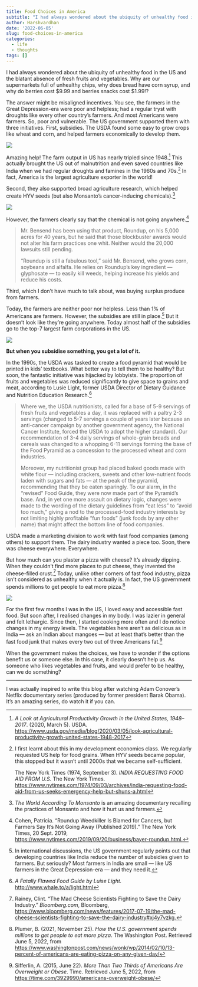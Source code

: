 ```yaml
---
title: Food Choices in America
subtitle: "I had always wondered about the ubiquity of unhealthy food in the US and the blatant absence of fresh fruits and vegetables. Why are our supermarkets full of unhealthy chips, why does bread have corn syrup, and why do berries cost $9.99 and berries snacks cost $1.99!?"
author: Harshvardhan
date: '2022-06-05'
slug: food-choices-in-america
categories:
  - life
  - thoughts
tags: []
---
```


I had always wondered about the ubiquity of unhealthy food in the US and the blatant absence of fresh fruits and vegetables. Why are our supermarkets full of unhealthy chips, why does bread have corn syrup, and why do berries cost \$9.99 and berries snacks cost \$1.99!?

The answer might be misaligned incentives. You see, the farmers in the Great Depression-era were poor and helpless; had a regular tryst with droughts like every other country's farmers. And most Americans were farmers. So, poor and vulnerable. The US government supported them with three initiatives. First, subsidies. The USDA found some easy to grow crops like wheat and corn, and helped farmers economically to develop them.

![](images/nick-fewings-aEJP6b-VMxY-unsplash.jpg)

Amazing help! The farm output in US has nearly tripled since 1948.[^1] This actually brought the US out of malnutrition and even saved countries like India when we had regular droughts and famines in the 1960s and 70s.[^2] In fact, America is the largest agriculture exporter in the world!

[^1]: *A Look at Agricultural Productivity Growth in the United States, 1948--2017*. (2020, March 5). USDA. <https://www.usda.gov/media/blog/2020/03/05/look-agricultural-productivity-growth-united-states-1948-2017>

[^2]: I first learnt about this in my development economics class. We regularly requested US help for food grains. When HYV seeds became popular, this stopped but it wasn't until 2000s that we became self-sufficient.

    The New York Times (1974, September 3). *INDIA REQUESTING FOOD AID FROM U.S.* The New York Times. <https://www.nytimes.com/1974/09/03/archives/india-requesting-food-aid-from-us-seeks-emergency-help-but-shuns-a.html>

Second, they also supported broad agriculture research, which helped create HYV seeds (but also Monsanto's cancer-inducing chemicals).[^3]

[^3]: *The World According To Monsanto* is an amazing documentary recalling the practices of Monsanto and how it hurt us and farmers.

[![](images/Screen%20Shot%202022-06-05%20at%202.45.44%20PM.png)](https://www.iarc.who.int/featured-news/media-centre-iarc-news-glyphosate/)

However, the farmers clearly say that the chemical is not going anywhere.[^4]

[^4]: Cohen, Patricia. "Roundup Weedkiller Is Blamed for Cancers, but Farmers Say It's Not Going Away (Published 2019)." The New York Times, 20 Sept. 2019, <https://www.nytimes.com/2019/09/20/business/bayer-roundup.html.>

> Mr. Bensend has been using that product, Roundup, on his 5,000 acres for 40 years, but he said that those blockbuster awards would not alter his farm practices one whit. Neither would the 20,000 lawsuits still pending.
>
> "Roundup is still a fabulous tool," said Mr. Bensend, who grows corn, soybeans and alfalfa. He relies on Roundup's key ingredient --- glyphosate --- to easily kill weeds, helping increase his yields and reduce his costs.

Third, which I don't have much to talk about, was buying surplus produce from farmers.

Today, the farmers are neither poor nor helpless. Less than 1% of Americans are farmers. However, the subsidies are still in place.[^5] But it doesn't look like they're going anywhere. Today almost half of the subsidies go to the top-7 largest farm corporations in the US.

[^5]: In international discussions, the US government regularly points out that developing countries like India reduce the number of subsidies given to farmers. But seriously? Most farmers in India are small --- like US farmers in the Great Depression-era --- and they need it.

[![](images/farm_bill_donut_chart-figure_1.png)](https://www.mercatus.org/publications/corporate-welfare/government-failure-farm-bill)

**But when you subsidise something, you get a lot of it.**

In the 1990s, the USDA was tasked to create a food pyramid that would be printed in kids' textbooks. What better way to tell them to be healthy? But soon, the fantastic initiative was hijacked by lobbyists. The proportion of fruits and vegetables was reduced significantly to give space to grains and meat, according to Lusie Light, former USDA Director of Dietary Guidance and Nutrition Education Research.[^6]

[^6]: *A Fatally Flawed Food Guide by Luise Light.* <http://www.whale.to/a/light.html>

> Where we, the USDA nutritionists, called for a base of 5-9 servings of fresh fruits and vegetables a day, it was replaced with a paltry 2-3 servings (changed to 5-7 servings a couple of years later because an anti-cancer campaign by another government agency, the National Cancer Institute, forced the USDA to adopt the higher standard). Our recommendation of 3-4 daily servings of whole-grain breads and cereals was changed to a whopping 6-11 servings forming the base of the Food Pyramid as a concession to the processed wheat and corn industries.
>
> Moreover, my nutritionist group had placed baked goods made with white flour --- including crackers, sweets and other low-nutrient foods laden with sugars and fats --- at the peak of the pyramid, recommending that they be eaten sparingly. To our alarm, in the "revised" Food Guide, they were now made part of the Pyramid's base. And, in yet one more assault on dietary logic, changes were made to the wording of the dietary guidelines from "eat less" to "avoid too much," giving a nod to the processed-food industry interests by not limiting highly profitable "fun foods" (junk foods by any other name) that might affect the bottom line of food companies.

USDA made a marketing division to work with fast food companies (among others) to support them. The dairy industry wanted a piece too. Soon, there was cheese everywhere. Everywhere.

But how much can you plaster a pizza with cheese? It's already dipping. When they couldn't find more places to put cheese, they invented the cheese-filled crust.[^7] Today, unlike other corners of fast food industry, pizza isn't considered as unhealthy when it actually is. In fact, the US government spends millions to get people to eat more pizza.[^8]

[^7]: Rainey, Clint. "The Mad Cheese Scientists Fighting to Save the Dairy Industry." *Bloomberg.com*, Bloomberg, <https://www.bloomberg.com/news/features/2017-07-19/the-mad-cheese-scientists-fighting-to-save-the-dairy-industry#xj4y7vzkg.>

[^8]: Plumer, B. (2021, November 25). *How the U.S. government spends millions to get people to eat more pizza*. The Washington Post. Retrieved June 5, 2022, from <https://www.washingtonpost.com/news/wonk/wp/2014/02/10/13-percent-of-americans-are-eating-pizza-on-any-given-day/>

[![](images/Screen%20Shot%202022-06-05%20at%202.33.23%20PM.png)](https://www.bloomberg.com/news/features/2015-03-03/junk-food-s-last-stand-the-pizza-lobby-is-not-backing-down)

For the first few months I was in the US, I loved easy and accessible fast food. But soon after, I realised changes in my body. I was lazier in general and felt lethargic. Since then, I started cooking more often and I do notice changes in my energy levels. The vegetables here aren't as delicious as in India --- ask an Indian about mangoes --- but at least that's better than the fast food junk that makes every two out of three Americans fat.[^9]

[^9]: Sifferlin, A. (2015, June 22). *More Than Two Thirds of Americans Are Overweight or Obese*. Time. Retrieved June 5, 2022, from <https://time.com/3929990/americans-overweight-obese/>

When the government makes the choices, we have to wonder if the options benefit us or someone else. In this case, it clearly doesn't help us. As someone who likes vegetables and fruits, and would prefer to be healthy, can we do something?

------------------------------------------------------------------------

I was actually inspired to write this blog after watching Adam Conover's Netflix documentary series (produced by former president Barak Obama). It's an amazing series, do watch it if you can.
